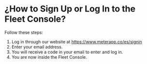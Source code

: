 # ¿How to Sign Up or Log In to the Fleet Console?

Follow these steps:

1. Log in through our website at https://www.meterapp.co/es/signin
2. Enter your email address.
3. You will receive a code in your email to enter and log in.
4. You are now inside the Fleet Console.
